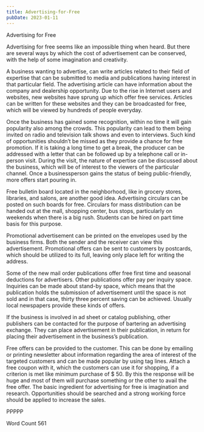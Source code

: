 ```yaml
---
title: Advertising-for-Free
pubDate: 2023-01-11
---
```


Advertising for Free

Advertising for free seems like an impossible thing when heard. But there are several ways by which the cost of advertisement can be conserved, with the help of some imagination and creativity.

A business wanting to advertise, can write articles related to their field of expertise that can be submitted to media and publications having interest in that particular field. The advertising article can have information about the company and dealership opportunity. Due to the rise in Internet users and websites, new websites have sprung up which offer free services. Articles can be written for these websites and they can be broadcasted for free, which will be viewed by hundreds of people everyday. 

Once the business has gained some recognition, within no time it will gain popularity also among the crowds. This popularity can lead to them being invited on radio and television talk shows and even to interviews. Such kind of opportunities shouldn’t be missed as they provide a chance for free promotion. If it is taking a long time to get a break, the producer can be addressed with a letter that can be followed up by a telephone call or in-person visit. During the visit, the nature of expertise can be discussed about the business, which will be of interest to the viewers of the particular channel. Once a businessperson gains the status of being public-friendly, more offers start pouring in. 

Free bulletin board located in the neighborhood, like in grocery stores, libraries, and salons, are another good idea. Advertising circulars can be posted on such boards for free. Circulars for mass distribution can be handed out at the mall, shopping center, bus stops, particularly on weekends when there is a big rush. Students can be hired on part time basis for this purpose.

Promotional advertisement can be printed on the envelopes used by the business firms. Both the sender and the receiver can view this advertisement.  Promotional offers can be sent to customers by postcards, which should be utilized to its full, leaving only place left for writing the address. 

Some of the new mail order publications offer free first time and seasonal deductions for advertisers. Other publications offer pay per inquiry space. Inquiries can be made about stand-by space, which means that the publication holds the submission of advertisement until the space is not sold and in that case, thirty three percent saving can be achieved. Usually local newspapers provide these kinds of offers. 

If the business is involved in ad sheet or catalog publishing, other publishers can be contacted for the purpose of bartering an advertising exchange. They can place advertisement in their publication, in return for placing their advertisement in the business’s publication.

Free offers can be provided to the customer. This can be done by emailing or printing newsletter about information regarding the area of interest of the targeted customers and can be made popular by using tag lines. Attach a free coupon with it, which the customers can use it for shopping, if a criterion is met like minimum purchase of $ 50. By this the response will be huge and most of them will purchase something or the other to avail the free offer. The basic ingredient for advertising for free is imagination and research. Opportunities should be searched and a strong working force should be applied to increase the sales.  

PPPPP

Word Count 561